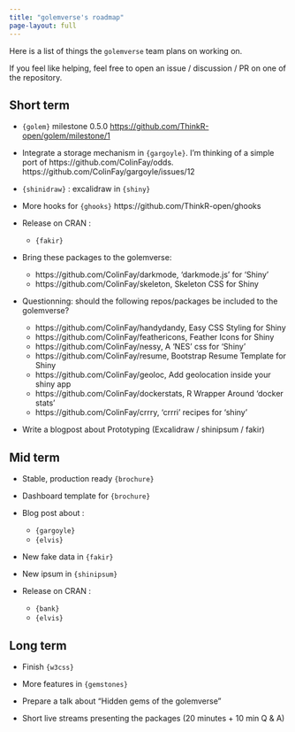 ```yaml
---
title: "golemverse's roadmap"
page-layout: full
---
```


Here is a list of things the `golemverse` team plans on working on.

If you feel like helping, feel free to open an issue / discussion / PR on one of the repository.

## Short term

+ `{golem}` milestone 0.5.0 <https://github.com/ThinkR-open/golem/milestone/1>

+ Integrate a storage mechanism in `{gargoyle}`. I'm thinking of a simple port of https://github.com/ColinFay/odds. https://github.com/ColinFay/gargoyle/issues/12

+ `{shinidraw}` : excalidraw in `{shiny}`

+ More hooks for `{ghooks}` https://github.com/ThinkR-open/ghooks

+ Release on CRAN :
  - `{fakir}`

+ Bring these packages to the golemverse:
  - https://github.com/ColinFay/darkmode, 'darkmode.js' for 'Shiny'
  - https://github.com/ColinFay/skeleton, Skeleton CSS for Shiny

+ Questionning: should the following repos/packages be included to the golemverse?
  - https://github.com/ColinFay/handydandy, Easy CSS Styling for Shiny
  - https://github.com/ColinFay/feathericons, Feather Icons for Shiny
  - https://github.com/ColinFay/nessy, A 'NES' css for 'Shiny'
  - https://github.com/ColinFay/resume, Bootstrap Resume Template for Shiny
  - https://github.com/ColinFay/geoloc, Add geolocation inside your shiny app
  - https://github.com/ColinFay/dockerstats, R Wrapper Around 'docker stats'
  - https://github.com/ColinFay/crrry, 'crrri' recipes for 'shiny'

+ Write a blogpost about Prototyping (Excalidraw / shinipsum / fakir)

## Mid term

+ Stable, production ready `{brochure}`

+ Dashboard template for `{brochure}`

+ Blog post about :
  - `{gargoyle}`
  - `{elvis}`

+ New fake data in `{fakir}`

+ New ipsum in `{shinipsum}`

+ Release on CRAN :
  - `{bank}`
  - `{elvis}`

## Long term

+ Finish `{w3css}`

+ More features in `{gemstones}`

+ Prepare a talk about "Hidden gems of the golemverse"

+ Short live streams presenting the packages (20 minutes + 10 min Q & A)